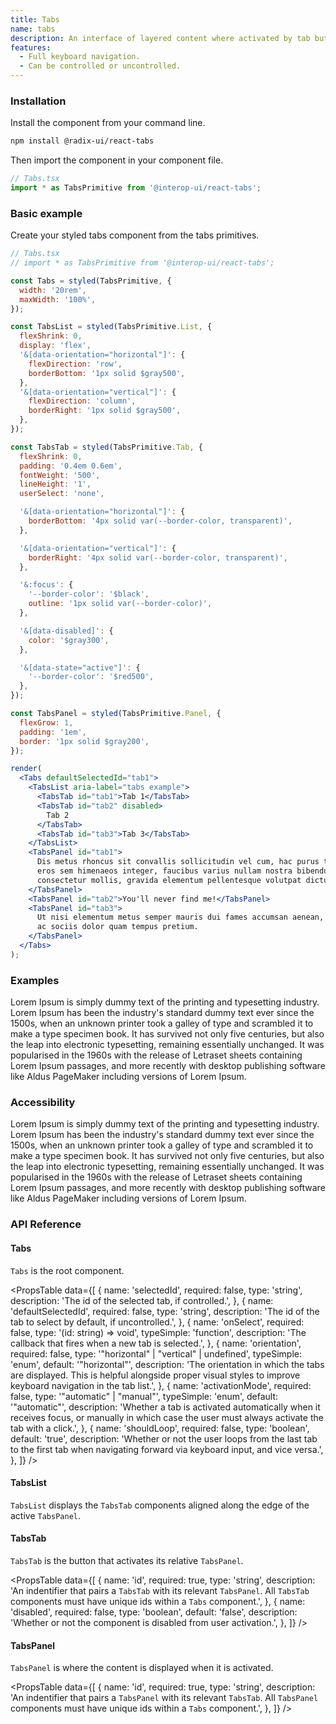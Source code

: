 ```yaml
---
title: Tabs
name: tabs
description: An interface of layered content where activated by tab buttons.
features:
  - Full keyboard navigation.
  - Can be controlled or uncontrolled.
---
```


### Installation

Install the component from your command line.

```bash
npm install @radix-ui/react-tabs
```

Then import the component in your component file.

```jsx
// Tabs.tsx
import * as TabsPrimitive from '@interop-ui/react-tabs';
```

### Basic example

Create your styled tabs component from the tabs primitives.

```jsx live manual
// Tabs.tsx
// import * as TabsPrimitive from '@interop-ui/react-tabs';

const Tabs = styled(TabsPrimitive, {
  width: '20rem',
  maxWidth: '100%',
});

const TabsList = styled(TabsPrimitive.List, {
  flexShrink: 0,
  display: 'flex',
  '&[data-orientation="horizontal"]': {
    flexDirection: 'row',
    borderBottom: '1px solid $gray500',
  },
  '&[data-orientation="vertical"]': {
    flexDirection: 'column',
    borderRight: '1px solid $gray500',
  },
});

const TabsTab = styled(TabsPrimitive.Tab, {
  flexShrink: 0,
  padding: '0.4em 0.6em',
  fontWeight: '500',
  lineHeight: '1',
  userSelect: 'none',

  '&[data-orientation="horizontal"]': {
    borderBottom: '4px solid var(--border-color, transparent)',
  },

  '&[data-orientation="vertical"]': {
    borderRight: '4px solid var(--border-color, transparent)',
  },

  '&:focus': {
    '--border-color': '$black',
    outline: '1px solid var(--border-color)',
  },

  '&[data-disabled]': {
    color: '$gray300',
  },

  '&[data-state="active"]': {
    '--border-color': '$red500',
  },
});

const TabsPanel = styled(TabsPrimitive.Panel, {
  flexGrow: 1,
  padding: '1em',
  border: '1px solid $gray200',
});

render(
  <Tabs defaultSelectedId="tab1">
    <TabsList aria-label="tabs example">
      <TabsTab id="tab1">Tab 1</TabsTab>
      <TabsTab id="tab2" disabled>
        Tab 2
      </TabsTab>
      <TabsTab id="tab3">Tab 3</TabsTab>
    </TabsList>
    <TabsPanel id="tab1">
      Dis metus rhoncus sit convallis sollicitudin vel cum, hac purus tincidunt
      eros sem himenaeos integer, faucibus varius nullam nostra bibendum
      consectetur mollis, gravida elementum pellentesque volutpat dictum ipsum.
    </TabsPanel>
    <TabsPanel id="tab2">You'll never find me!</TabsPanel>
    <TabsPanel id="tab3">
      Ut nisi elementum metus semper mauris dui fames accumsan aenean, maecenas
      ac sociis dolor quam tempus pretium.
    </TabsPanel>
  </Tabs>
);
```

### Examples

Lorem Ipsum is simply dummy text of the printing and typesetting industry. Lorem Ipsum has been the industry's standard dummy text ever since the 1500s, when an unknown printer took a galley of type and scrambled it to make a type specimen book. It has survived not only five centuries, but also the leap into electronic typesetting, remaining essentially unchanged. It was popularised in the 1960s with the release of Letraset sheets containing Lorem Ipsum passages, and more recently with desktop publishing software like Aldus PageMaker including versions of Lorem Ipsum.

### Accessibility

Lorem Ipsum is simply dummy text of the printing and typesetting industry. Lorem Ipsum has been the industry's standard dummy text ever since the 1500s, when an unknown printer took a galley of type and scrambled it to make a type specimen book. It has survived not only five centuries, but also the leap into electronic typesetting, remaining essentially unchanged. It was popularised in the 1960s with the release of Letraset sheets containing Lorem Ipsum passages, and more recently with desktop publishing software like Aldus PageMaker including versions of Lorem Ipsum.

### API Reference

#### Tabs

`Tabs` is the root component.

<PropsTable
  data={[
    {
      name: 'selectedId',
      required: false,
      type: 'string',
      description: 'The id of the selected tab, if controlled.',
    },
    {
      name: 'defaultSelectedId',
      required: false,
      type: 'string',
      description: 'The id of the tab to select by default, if uncontrolled.',
    },
    {
      name: 'onSelect',
      required: false,
      type: '(id: string) => void',
      typeSimple: 'function',
      description: 'The callback that fires when a new tab is selected.',
    },
    {
      name: 'orientation',
      required: false,
      type: '"horizontal" | "vertical" | undefined',
      typeSimple: 'enum',
      default: '"horizontal"',
      description:
        'The orientation in which the tabs are displayed. This is helpful alongside proper visual styles to improve keyboard navigation in the tab list.',
    },
    {
      name: 'activationMode',
      required: false,
      type: '"automatic" | "manual"',
      typeSimple: 'enum',
      default: '"automatic"',
      description:
        'Whether a tab is activated automatically when it receives focus, or manually in which case the user must always activate the tab with a click.',
    },
    {
      name: 'shouldLoop',
      required: false,
      type: 'boolean',
      default: 'true',
      description:
        'Whether or not the user loops from the last tab to the first tab when navigating forward via keyboard input, and vice versa.',
    },
  ]}
/>

#### TabsList

`TabsList` displays the `TabsTab` components aligned along the edge of the active `TabsPanel`.

#### TabsTab

`TabsTab` is the button that activates its relative `TabsPanel`.

<PropsTable
  data={[
    {
      name: 'id',
      required: true,
      type: 'string',
      description:
        'An indentifier that pairs a `TabsTab` with its relevant `TabsPanel`. All `TabsTab` components must have unique ids within a `Tabs` component.',
    },
    {
      name: 'disabled',
      required: false,
      type: 'boolean',
      default: 'false',
      description:
        'Whether or not the component is disabled from user activation.',
    },
  ]}
/>

#### TabsPanel

`TabsPanel` is where the content is displayed when it is activated.

<PropsTable
  data={[
    {
      name: 'id',
      required: true,
      type: 'string',
      description:
        'An indentifier that pairs a `TabsPanel` with its relevant `TabsTab`. All `TabsPanel` components must have unique ids within a `Tabs` component.',
    },
  ]}
/>
